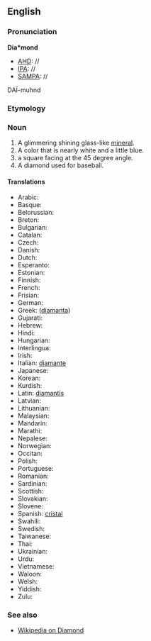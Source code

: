 ==English==
===Pronunciation===
'''Dia*mond'''
*[[AHD]]: //
*[[IPA]]: //
*[[SAMPA]]: //
DA&Iuml;-muhnd

===Etymology===

===Noun===
#A glimmering shining glass-like [[mineral]].
#A color that is nearly white and a little blue.
#a square facing at the 45 degree angle.
#A diamond used for baseball.

====Translations====
*Arabic:
*Basque:
*Belorussian:
*Breton:
*Bulgarian:
*Catalan:
*Czech:
*Danish:
*Dutch:
*Esperanto:
*Estonian:
*Finnish:
*French:
*Frisian:
*German:
*Greek: ([[diamanta]])
*Gujarati:
*Hebrew:
*Hindi:
*Hungarian:
*Interlingua:
*Irish:
*Italian: [[diamante]]
*Japanese:
*Korean:
*Kurdish:
*Latin: [[diamantis]]
*Latvian:
*Lithuanian:
*Malaysian:
*Mandarin:
*Marathi:
*Nepalese:
*Norwegian:
*Occitan:
*Polish:
*Portuguese:
*Romanian:
*Sardinian:
*Scottish:
*Slovakian:
*Slovene:
*Spanish: [[cristal]]
*Swahili:
*Swedish:
*Taiwanese:
*Thai:
*Ukrainian:
*Urdu:
*Vietnamese:
*Waloon:
*Welsh:
*Yiddish:
*Zulu:

===See also===
*[[wikipedia:en:Diamond|Wikipedia on Diamond]]